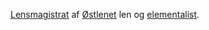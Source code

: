 {{title:Søren Berntssøn}}
{{author:Laura Holmegaard}}
{{timestamp:2009-09-19T19:27:11Z}}
{{copyright:Søren Berntssøn}}
[[Lensmagistrat]] af [[Østlenet]] len og [[elementalist]].